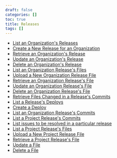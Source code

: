 ```yaml
---
draft: false
categories: []
toc: true
title: Releases
tags: []
---
```

- [List an Organization&#39;s Releases](/api/releases/get-organization-releases/)
- [Create a New Release for an Organization](/api/releases/post-organization-releases/)
- [Retrieve an Organization&#39;s Release](/api/releases/get-organization-release-details/)
- [Update an Organization&#39;s Release](/api/releases/put-organization-release-details/)
- [Delete an Organization&#39;s Release](/api/releases/delete-organization-release-details/)
- [List an Organization Release&#39;s Files](/api/releases/get-organization-release-files/)
- [Upload a New Organization Release File](/api/releases/post-organization-release-files/)
- [Retrieve an Organization Release&#39;s File](/api/releases/get-organization-release-file-details/)
- [Update an Organization Release&#39;s File](/api/releases/put-organization-release-file-details/)
- [Delete an Organization Release&#39;s File](/api/releases/delete-organization-release-file-details/)
- [Retrieve Files Changed in a Release&#39;s Commits](/api/releases/get-commit-file-change/)
- [List a Release&#39;s Deploys](/api/releases/get-release-deploys/)
- [Create a Deploy](/api/releases/post-release-deploys/)
- [List an Organization Release&#39;s Commits](/api/releases/get-organization-release-commits/)
- [List a Project Release&#39;s Commits](/api/releases/get-project-release-commits/)
- [List issues to be resolved in a particular release](/api/releases/get-project-issues-resolved-in-release/)
- [List a Project Release&#39;s Files](/api/releases/get-project-release-files/)
- [Upload a New Project Release File](/api/releases/post-project-release-files/)
- [Retrieve a Project Release&#39;s File](/api/releases/get-project-release-file-details/)
- [Update a File](/api/releases/put-project-release-file-details/)
- [Delete a File](/api/releases/delete-project-release-file-details/)

